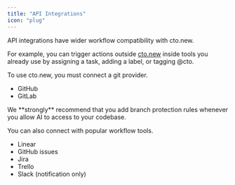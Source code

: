 ```yaml
---
title: "API Integrations"
icon: "plug"
---
```


API integrations have wider workflow compatibility with cto.new.

For example, you can trigger actions outside [cto.new](http://cto.new) inside tools you already use by assigning a task, adding a label, or tagging @cto.

To use cto.new, you must connect a git provider.

- GitHub
- GitLab

<Warning>
  We **strongly** recommend that you add branch protection rules whenever you allow AI to access to your codebase.
</Warning>

You can also connect with popular workflow tools.

- Linear
- GitHub issues
- Jira
- Trello
- Slack (notification only)